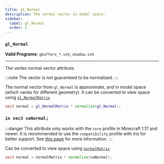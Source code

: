 ```yaml
---
title: gl_Normal
description: The normal vector in model space.
sidebar:
  label: gl_Normal
  order: 2
---
```


### `gl_Normal`
**Valid Programs**: `gbuffers_*.vsh`, `shadow.vsh`

---

The vertex normal vector attribute.

:::note
The vector is not guaranteed to be normalized.
:::

The normal vector from `gl_Normal` is approximate, and in model space (which varies for different geometry). It can be converted to view space using [`gl_NormalMatrix`](/current/reference/uniforms/matrices/#gl_normalmatrix)
```glsl
vec3 normal = gl_NormalMatrix * normalize(gl_Normal);
```

### `in vec3 vaNormal;`
:::danger
This attribute only works with the `core` profile in Minecraft 1.17 and newer. It is recommended to use the `compatibility` profile with Iris for better support. See [this page](/current/how-to/compatibility_vs_core) for more information.
:::

Can be converted to view space using [`normalMatrix`](/current/reference/uniforms/matrices/#gl_normalmatrix)
```glsl
vec3 normal = normalMatrix * normalize(vaNormal);
```
